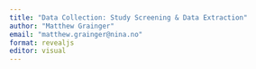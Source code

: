 ```yaml
---
title: "Data Collection: Study Screening & Data Extraction"
author: "Matthew Grainger"
email: "matthew.grainger@nina.no"
format: revealjs
editor: visual
---
```


```         
```

